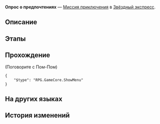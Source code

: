 {{Дополнить|Диалоги.}}
{{Миссия Инфобокс
|id              = 4050019
|Название        = 
|Изображение     = Миссия Освоения Опрос о предпочтениях.png
|Тип             = Миссия приключения
|События         = 
|Глава           = 
|Условия         = 
|Персонажи       = Первопроходец; Пом-Пом
|СтартЛокация    = [[Звёздный экспресс]] — [[Общий вагон]]
|Локации         = Общий вагон
|Предыдущая      = 
|Следующая       = 
|Награды         = Разрежённый эфир*2; Virtual Particle*1; Кредиты*8 000
}}
'''Опрос о предпочтениях''' — [[Миссия приключения]] в [[Звёздный экспресс]].

==Описание==
{{Описание|<!--официальное описание из Перекрёстка судеб-->}}

==Этапы==


==Прохождение==
{{Дополнить}}



;(Поговорите с Пом-Пом)
<!--Unknown TalkSentence: 405000000-->
<pre>{
	"$type": "RPG.GameCore.ShowMenu"
}</pre>
{{Диалог Конец}}

==На других языках==
{{На других языках
|en   = Taste Test
|zhs  = 口味调查
|zht  = 口味調查
|ja   = 好みの調査
|ko   = 기호도 조사
|es   = Prueba de sabor
|fr   = Test de dégustation
|ru   = Опрос о предпочтениях
|th   = ทดสอบรสชาติ
|vi   = Điều Tra Khẩu Vị
|de   = Geschmackstest
|id   = Tes Rasa
|pt   = Teste de Sabor
}}

==История изменений==
{{История изменений|2.7}}
